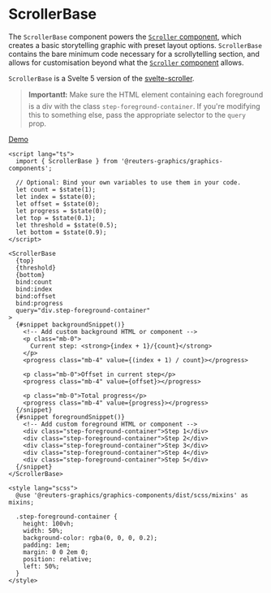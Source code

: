 

<Meta of={ScrollerBaseStories} />

# ScrollerBase

The `ScrollerBase` component powers the [`Scroller` component](?path=/story/components-graphics-scroller--docs), which creates a basic storytelling graphic with preset layout options. `ScrollerBase` contains the bare minimum code necessary for a scrollytelling section, and allows for customisation beyond what the [`Scroller` component](?path=/story/components-graphics-scroller--docs) allows.

`ScrollerBase` is a Svelte 5 version of the [svelte-scroller](https://github.com/sveltejs/svelte-scroller).

> **Important❗:** Make sure the HTML element containing each foreground is a div with the class `step-foreground-container`. If you're modifying this to something else, pass the appropriate selector to the `query` prop.

[Demo](?path=/story/components-graphics-scrollerbase--demo)

```svelte
<script lang="ts">
  import { ScrollerBase } from '@reuters-graphics/graphics-components';

  // Optional: Bind your own variables to use them in your code.
  let count = $state(1);
  let index = $state(0);
  let offset = $state(0);
  let progress = $state(0);
  let top = $state(0.1);
  let threshold = $state(0.5);
  let bottom = $state(0.9);
</script>

<ScrollerBase
  {top}
  {threshold}
  {bottom}
  bind:count
  bind:index
  bind:offset
  bind:progress
  query="div.step-foreground-container"
>
  {#snippet backgroundSnippet()}
    <!-- Add custom background HTML or component -->
    <p class="mb-0">
      Current step: <strong>{index + 1}/{count}</strong>
    </p>
    <progress class="mb-4" value={(index + 1) / count}></progress>

    <p class="mb-0">Offset in current step</p>
    <progress class="mb-4" value={offset}></progress>

    <p class="mb-0">Total progress</p>
    <progress class="mb-4" value={progress}></progress>
  {/snippet}
  {#snippet foregroundSnippet()}
    <!-- Add custom foreground HTML or component -->
    <div class="step-foreground-container">Step 1</div>
    <div class="step-foreground-container">Step 2</div>
    <div class="step-foreground-container">Step 3</div>
    <div class="step-foreground-container">Step 4</div>
    <div class="step-foreground-container">Step 5</div>
  {/snippet}
</ScrollerBase>

<style lang="scss">
  @use '@reuters-graphics/graphics-components/dist/scss/mixins' as mixins;

  .step-foreground-container {
    height: 100vh;
    width: 50%;
    background-color: rgba(0, 0, 0, 0.2);
    padding: 1em;
    margin: 0 0 2em 0;
    position: relative;
    left: 50%;
  }
</style>
```
